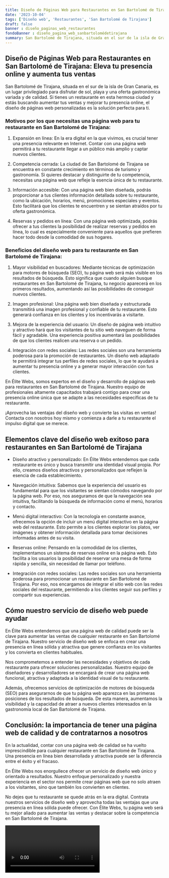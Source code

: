```yaml
---
title: Diseño de Páginas Web para Restaurantes en San Bartolomé de Tirajana
date: '2023-10-04'
tags: ['Diseño web', 'Restaurantes', 'San Bartolomé de Tirajana']
draft: false
banner : diseño_paginas_web_restaurantes
fondoBanner : diseño_pagina_web_sanbartolomédetirajana
summary: San Bartolomé de Tirajana, situada en el sur de la isla de Gran Canaria, es un lugar privilegiado para disfrutar de sol, playa y una oferta gastronómica variada y de calidad. Si tienes un restaurante en esta hermosa ciudad y estás buscando aumentar tus ventas y mejorar tu presencia online, el diseño de páginas web personalizadas es la solución perfecta para ti.
---
```


## Diseño de Páginas Web para Restaurantes en San Bartolomé de Tirajana: Eleva tu presencia online y aumenta tus ventas

San Bartolomé de Tirajana, situada en el sur de la isla de Gran Canaria, es un lugar privilegiado para disfrutar de sol, playa y una oferta gastronómica variada y de calidad. Si tienes un restaurante en esta hermosa ciudad y estás buscando aumentar tus ventas y mejorar tu presencia online, el diseño de páginas web personalizadas es la solución perfecta para ti.

### Motivos por los que necesitas una página web para tu restaurante en San Bartolomé de Tirajana:

1. Expansión en línea: En la era digital en la que vivimos, es crucial tener una presencia relevante en Internet. Contar con una página web permitirá a tu restaurante llegar a un público más amplio y captar nuevos clientes.

2. Competencia cerrada: La ciudad de San Bartolomé de Tirajana se encuentra en constante crecimiento en términos de turismo y gastronomía. Si quieres destacar y distinguirte de tu competencia, necesitas una página web que refleje la esencia única de tu restaurante.

3. Información accesible: Con una página web bien diseñada, podrás proporcionar a tus clientes información detallada sobre tu restaurante, como la ubicación, horarios, menú, promociones especiales y eventos. Esto facilitará que los clientes te encuentren y se sientan atraídos por tu oferta gastronómica.

4. Reservas y pedidos en línea: Con una página web optimizada, podrás ofrecer a tus clientes la posibilidad de realizar reservas y pedidos en línea, lo cual es especialmente conveniente para aquellos que prefieren hacer todo desde la comodidad de sus hogares.

### Beneficios del diseño web para tu restaurante en San Bartolomé de Tirajana:

1. Mayor visibilidad en buscadores: Mediante técnicas de optimización para motores de búsqueda (SEO), tu página web será más visible en los resultados de búsqueda. Esto significa que cuando alguien busque restaurantes en San Bartolomé de Tirajana, tu negocio aparecerá en los primeros resultados, aumentando así las posibilidades de conseguir nuevos clientes.

2. Imagen profesional: Una página web bien diseñada y estructurada transmitirá una imagen profesional y confiable de tu restaurante. Esto generará confianza en los clientes y los incentivarás a visitarte.

3. Mejora de la experiencia del usuario: Un diseño de página web intuitivo y atractivo hará que los visitantes de tu sitio web naveguen de forma fácil y agradable. Una experiencia positiva aumentará las posibilidades de que los clientes realicen una reserva o un pedido.

4. Integración con redes sociales: Las redes sociales son una herramienta poderosa para la promoción de restaurantes. Un diseño web adaptado te permitirá integrar tus perfiles de redes sociales, lo que te ayudará a aumentar tu presencia online y a generar mayor interacción con tus clientes.

En Élite Webs, somos expertos en el diseño y desarrollo de páginas web para restaurantes en San Bartolomé de Tirajana. Nuestro equipo de profesionales altamente capacitados trabajará contigo para crear una presencia online única que se adapte a las necesidades específicas de tu restaurante.

¡Aprovecha las ventajas del diseño web y convierte las visitas en ventas! Contacta con nosotros hoy mismo y comienza a darle a tu restaurante el impulso digital que se merece.

<GifSeo />

<Cta />

## Elementos clave del diseño web exitoso para restaurantes en San Bartolomé de Tirajana

- Diseño atractivo y personalizado: En Élite Webs entendemos que cada restaurante es único y busca transmitir una identidad visual propia. Por ello, creamos diseños atractivos y personalizados que reflejen la esencia de cada establecimiento.

- Navegación intuitiva: Sabemos que la experiencia del usuario es fundamental para que los visitantes se sientan cómodos navegando por la página web. Por eso, nos aseguramos de que la navegación sea intuitiva, facilitando la búsqueda de información como el menú, horarios y contacto.

- Menú digital interactivo: Con la tecnología en constante avance, ofrecemos la opción de incluir un menú digital interactivo en la página web del restaurante. Esto permite a los clientes explorar los platos, ver imágenes y obtener información detallada para tomar decisiones informadas antes de su visita.

- Reservas online: Pensando en la comodidad de los clientes, implementamos un sistema de reservas online en la página web. Esto facilita a los usuarios la posibilidad de reservar una mesa de forma rápida y sencilla, sin necesidad de llamar por teléfono.

- Integración con redes sociales: Las redes sociales son una herramienta poderosa para promocionar un restaurante en San Bartolomé de Tirajana. Por eso, nos encargamos de integrar el sitio web con las redes sociales del restaurante, permitiendo a los clientes seguir sus perfiles y compartir sus experiencias.

## Cómo nuestro servicio de diseño web puede ayudar

En Élite Webs entendemos que una página web de calidad puede ser la clave para aumentar las ventas de cualquier restaurante en San Bartolomé de Tirajana. Nuestro servicio de diseño web se enfoca en crear una presencia en línea sólida y atractiva que genere confianza en los visitantes y los convierta en clientes habituales.

Nos comprometemos a entender las necesidades y objetivos de cada restaurante para ofrecer soluciones personalizadas. Nuestro equipo de diseñadores y desarrolladores se encargará de crear una página web funcional, atractiva y adaptada a la identidad visual de tu restaurante.

Además, ofrecemos servicios de optimización de motores de búsqueda (SEO) para asegurarnos de que tu página web aparezca en las primeras posiciones de los resultados de búsqueda. De esta manera, aumentamos la visibilidad y la capacidad de atraer a nuevos clientes interesados en la gastronomía local de San Bartolomé de Tirajana.

## Conclusión: la importancia de tener una página web de calidad y de contratarnos a nosotros

En la actualidad, contar con una página web de calidad se ha vuelto imprescindible para cualquier restaurante en San Bartolomé de Tirajana. Una presencia en línea bien desarrollada y atractiva puede ser la diferencia entre el éxito y el fracaso.

En Élite Webs nos enorgullece ofrecer un servicio de diseño web único y orientado a resultados. Nuestro enfoque personalizado y nuestra experiencia en el sector nos permite crear páginas web que no solo atraen a los visitantes, sino que también los convierten en clientes.

No dejes que tu restaurante se quede atrás en la era digital. Contrata nuestros servicios de diseño web y aprovecha todas las ventajas que una presencia en línea sólida puede ofrecer. Con Élite Webs, tu página web será tu mejor aliado para aumentar las ventas y destacar sobre la competencia en San Bartolomé de Tirajana.

<Video />

<CtaBot job='Restaurantes' city='San Bartolomé de Tirajana'/>

<Gmaps query='San Bartolomé de Tirajana+españa+maps' />